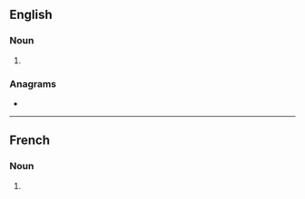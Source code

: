 ==English==

===Noun===
{{head|en|noun form}}

# {{plural of|en|nutriment}}

===Anagrams===
* {{anagrams|en|a=eimnnrsttu|instrument}}

----

==French==

===Noun===
{{head|fr|noun plural form|g=m}}

# {{plural of|fr|nutriment}}
